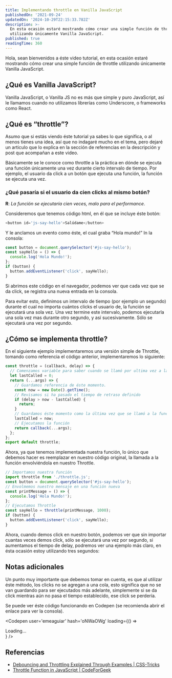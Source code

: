 ```yaml
---
title: Implementando throttle en Vanilla JavaScript
publishedOn: '2021-09-24'
updatedOn: '2024-10-29T22:15:33.782Z'
description: >-
  En esta ocasión estaré mostrando cómo crear una simple función de throttle
  utilizando únicamente Vanilla JavaScript.
published: true
readingTime: 360
---
```



Hola, sean bienvenidos a éste video tutorial, en esta ocasión estaré mostrando
cómo crear una simple función de throttle utilizando únicamente Vanilla JavaScript.

## ¿Qué es Vanilla JavaScript?

Vanilla JavaScript, o Vanilla JS no es más que simple y puro JavaScript, así le
llamamos cuando no utilizamos librerías como Underscore, o frameworks como React.

## ¿Qué es “throttle”?

Asumo que si estás viendo éste tutorial ya sabes lo que significa, o al menos
tienes una idea, así que no indagaré mucho en el tema, pero dejaré un articulo
que lo explica en la sección de referencias en la descripción y post que
acompañan a este video.

Básicamente se le conoce como throttle a la práctica en dónde se ejecuta una
función únicamente una vez durante cierto intervalo de tiempo. Por ejemplo,
el usuario da click a un botón que ejecuta una función, la función se ejecuta una vez.

### ¿Qué pasaría si el usuario da cien clicks al mismo botón?

**R**: _La función se ejecutaría cien veces, malo para el performance_.

Consideremos que tenemos código html, en él que se incluye éste botón:

```js
<button id='js-say-hello'>Salúdame</button>
```

Y le anclamos un evento como éste, el cual graba “Hola mundo!” In la consola:

```js
const button = document.querySelector('#js-say-hello');
const sayHello = () => {
  console.log('Hola Mundo!');
};
if (button) {
  button.addEventListener('click', sayHello);
}
```

Si abrimos este código en el navegador, podemos ver que cada vez que se da click,
se registra una nueva entrada en la consola.

Para evitar esto, definimos un intervalo de tiempo (por ejemplo un segundo) durante
el cual no importa cuántos clicks el usuario de, la función se ejecutará una
sola vez. Una vez termine este intervalo, podemos ejecutarla una sola vez mas
durante otro segundo, y así sucesivamente. Sólo se ejecutará una vez por segundo.

## ¿Cómo se implementa throttle?

En el siguiente ejemplo implementaremos una versión simple de Throttle, tomando
como referencia el código anterior, implementaremos lo siguiente:

```js
const throttle = (callback, delay) => {
  // Comenzamos variable para saber cuando se llamó por ultima vez a la función
  let lastCalled = 0;
  return (...args) => {
    // Guardamos referencia de éste momento.
    const now = new Date().getTime();
    // Revisamos si ha pasado el tiempo de retraso definido
    if (delay > now - lastCalled) {
      return;
    }
    // Guardamos éste momento como la última vez que se llamó a la función
    lastCalled = now;
    // Ejecutamos la función
    return callback(...args);
  };
};
export default throttle;
```

Ahora, ya que tenemos implementada nuestra función, lo único que debemos hacer
es reemplazar en nuestro código original, la llamada a la función envolviéndola
en nuestro Throttle.

```js
// Importamos nuestra función
import throttle from './throttle.js';
const button = document.querySelector('#js-say-hello');
// Envolmemos nuestro mensaje en una función nueva
const printMessage = () => {
  console.log('Hola Mundo!');
};
// Ejecutamos Throttle
const sayHello = throttle(printMessage, 1000);
if (button) {
  button.addEventListener('click', sayHello);
}
```

Ahora, cuando demos click en nuestro botón, podemos ver que sin importar cuantas
veces demos click, sólo se ejecutará una vez por segundo, si aumentamos el tiempo
de delay, podremos ver una ejemplo más claro, en ésta ocasión estoy utilizando
tres segundos:

## Notas adicionales

Un punto muy importante que debemos tomar en cuenta, es que al utilizar éste método,
los clicks no se agregan a una cola, esto significa que no se van guardando para
ser ejecutados más adelante, simplemente si se da click mientras aún no pasa el
tiempo establecido, ese click se perdería.

Se puede ver éste código funcionando en Codepen (se recomienda abrir el enlace
para ver la consola).

<Codepen
  user='emeaguiar'
  hash='oNWaOWg'
  loading={() => <div>Loading...</div>}
/>

## Referencias

- [Debouncing and Throttling Explained Through Examples | CSS-Tricks](https://css-tricks.com/debouncing-throttling-explained-examples/)
- [Throttle Function in JavaScript | CodeForGeek](https://codeforgeek.com/throttle-function-javascript/)
